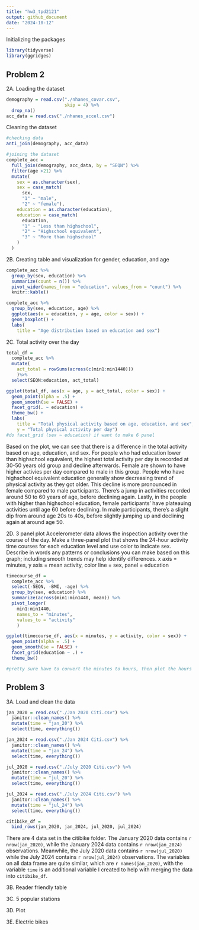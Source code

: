 ```yaml
---
title: "hw3_tpd2121"
output: github_document
date: "2024-10-12"
---
```


Initializing the packages
```r
library(tidyverse)
library(ggridges)
```

## Problem 2

2A. Loading the dataset
```r
demography = read.csv("./nhanes_covar.csv", 
                      skip = 4) %>% 
  drop_na()
acc_data = read.csv("./nhanes_accel.csv")
```

Cleaning the dataset
```r
#checking data
anti_join(demography, acc_data)

#joining the dataset
complete_acc = 
  full_join(demography, acc_data, by = "SEQN") %>% 
  filter(age >21) %>% 
  mutate(
    sex = as.character(sex),
    sex = case_match(
      sex,
      "1" ~ "male",
      "2" ~ "female"), 
    education = as.character(education),
    education = case_match(
      education,
      "1" ~ "Less than highschool",
      "2" ~ "Highschool equivalent",
      "3" ~ "More than highschool"
    )
  )
```

2B. Creating table and visualization for gender, education, and age
```r
complete_acc %>% 
  group_by(sex, education) %>% 
  summarize(count = n()) %>% 
  pivot_wider(names_from = "education", values_from = "count") %>% 
  knitr::kable()
```

```r
complete_acc %>% 
  group_by(sex, education, age) %>% 
  ggplot(aes(x = education, y = age, color = sex)) + 
  geom_boxplot() + 
  labs(
    title = "Age distribution based on education and sex")
```

2C. Total activity over the day
```r
total_df = 
  complete_acc %>% 
  mutate(
    act_total = rowSums(across(c(min1:min1440)))
    )%>% 
  select(SEQN:education, act_total)
```

```r
ggplot(total_df, aes(x = age, y = act_total, color = sex)) + 
  geom_point(alpha = .5) +
  geom_smooth(se = FALSE) + 
  facet_grid(. ~ education) + 
  theme_bw() +
  labs(
    title = "Total physical activity based on age, education, and sex",
    y = "Total physical activity per day")
#do facet_grid (sex ~ education) if want to make 6 panel
```

Based on the plot, we can see that there is a difference in the total activity based on age, education, and sex. For people who had education lower than highschool equivalent, the highest total activity per day is recorded at 30-50 years old group and decline afterwards. Female are shown to have higher activies per day compared to male in this group. People who have highschool equivalent education generally show decreasing trend of physical activity as they got older. This decline is more pronounced in female compared to male participants. There's a jump in activities recorded around 50 to 60 years of age, before declining again. Lastly, in the people with higher than highschool education, female participants' have plateauing activities until age 60 before declining. In male participants, there's a slight dip from around age 20s to 40s, before slightly jumping up and declining again at around age 50. 

2D. 3 panel plot
Accelerometer data allows the inspection activity over the course of the day. Make a three-panel plot that shows the 24-hour activity time courses for each education level and use color to indicate sex. Describe in words any patterns or conclusions you can make based on this graph; including smooth trends may help identify differences.
x axis = minutes, y axis = mean activity, color line = sex, panel = education

```r
timecourse_df = 
  complete_acc %>% 
  select(-SEQN, -BMI, -age) %>% 
  group_by(sex, education) %>% 
  summarize(across(min1:min1440, mean)) %>% 
  pivot_longer(
    min1:min1440,
    names_to = "minutes",
    values_to = "activity"
    )
```

```r
ggplot(timecourse_df, aes(x = minutes, y = activity, color = sex)) + 
  geom_point(alpha = .5) +
  geom_smooth(se = FALSE) + 
  facet_grid(education ~ .) + 
  theme_bw()

#pretty sure have to convert the minutes to hours, then plot the hours to the data
```

## Problem 3

3A. Load and clean the data
```r
jan_2020 = read.csv("./Jan 2020 Citi.csv") %>% 
  janitor::clean_names() %>%
  mutate(time = "jan_20") %>% 
  select(time, everything())

jan_2024 = read.csv("./Jan 2024 Citi.csv") %>% 
  janitor::clean_names() %>%
  mutate(time = "jan_24") %>% 
  select(time, everything())

jul_2020 = read.csv("./July 2020 Citi.csv") %>% 
  janitor::clean_names() %>%
  mutate(time = "jul_20") %>% 
  select(time, everything())

jul_2024 = read.csv("./July 2024 Citi.csv") %>% 
  janitor::clean_names() %>%
  mutate(time = "jul_24") %>% 
  select(time, everything())

citibike_df = 
  bind_rows(jan_2020, jan_2024, jul_2020, jul_2024)
```
There are 4 data set in the citibike folder. The January 2020 data contains `r nrow(jan_2020)`, while the January 2024 data contains `r nrow(jan_2024)` observations. Meanwhile, the July 2020 data contains `r nrow(jul_2020)` while the July 2024 contains `r nrow(jul_2024)` observations. The variables on all data frame are quite similar, which are `r names(jan_2020)`, with the variable `time` is an additional variable I created to help with merging the data into `citibike_df`. 

3B. Reader friendly table


3C. 5 popular stations

3D. Plot

3E. Electric bikes